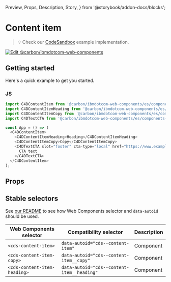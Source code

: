   Preview,
  Props,
  Description,
  Story,
} from '@storybook/addon-docs/blocks';

# Content item

> 💡 Check our
> [CodeSandbox](https://githubbox.com/carbon-design-system/carbon-for-ibm-dotcom/tree/main/packages/web-components/examples/codesandbox/components-react/content-item)
> example implementation.

[![Edit @carbon/ibmdotcom-web-components](https://codesandbox.io/static/img/play-codesandbox.svg)](https://githubbox.com/carbon-design-system/carbon-for-ibm-dotcom/tree/main/packages/web-components/examples/codesandbox/components-react/content-item)

## Getting started

Here's a quick example to get you started.

### JS

```javascript
import C4DContentItem from '@carbon/ibmdotcom-web-components/es/components-react/content-item/content-item';
import C4DContentItemHeading from '@carbon/ibmdotcom-web-components/es/components-react/content-item/content-item-heading';
import C4DContentItemCopy from '@carbon/ibmdotcom-web-components/es/components-react/content-item/content-item-copy';
import C4DTextCTA from '@carbon/ibmdotcom-web-components/es/components-react/cta/text-cta';

const App = () => (
  <C4DContentItem>
    <C4DContentItemHeading>Heading</C4DContentItemHeading>
    <C4DContentItemCopy>Copy</C4DContentItemCopy>
    <C4DTextCTA slot="footer" cta-type="local" href="https://www.example.com">
      CTA text
    </C4DTextCTA>
  </C4DContentItem>
);
```

## Props

<Props of="cds-content-item" />
<Description markdown={markdownContents} />

## Stable selectors

See
[our README](https://github.com/carbon-design-system/carbon-for-ibm-dotcom/tree/main/packages/web-components#stable-selectors-for-analytics-and-integratione2e-testing-in-web-components)
to see how Web Components selector and `data-autoid` should be used.

| Web Components selector      | Compatibility selector                     | Description |
| ---------------------------- | ------------------------------------------ | ----------- |
| `<cds-content-item>`         | `data-autoid="cds--content-item"`          | Component   |
| `<cds-content-item-copy>`    | `data-autoid="cds--content-item__copy"`    | Component   |
| `<cds-content-item-heading>` | `data-autoid="cds--content-item__heading"` | Component   |

<Description markdown={contributing} />
